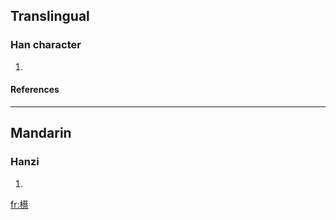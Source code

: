==Translingual==
===Han character===
{{Han char|rn=75|rad=木|as=15|sn=19|four=|canj=木廿月火 (DTBF)}}
# {{defn|Han|sort=木15}}
====References====
{{Han ref|kx=0560.040|dkj=15797|hdz=21312.060|uh=6AD2|ud=27346}}

----
==Mandarin==
===Hanzi===
{{cmn-hanzi|pin=[[sà]] (sa4), [[zhì]] (zhi4)|wg=sa<sup>4</sup>, chih<sup>4</sup>}}
# {{defn|Mandarin}}

[[fr:櫒]]
